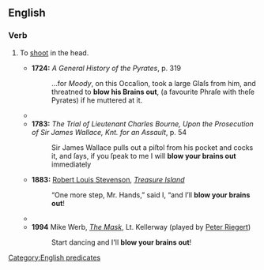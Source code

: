 ==English==

===Verb===
{{head|en|verb|head=[[blow]] someone's [[brains]] [[out]]}}

# {{lb|en|slang}} To [[shoot]] in the head.
#* '''1724:''' ''A General History of the Pyrates'', p. 319
#*: ...for ''Moody'', on this Occaſion, took a large Glaſs from him, and threatned to '''blow his Brains out''', (a favourite Phraſe with theſe Pyrates) if he muttered at it.
#* {{quote-text|year=1763|author=''' John Shebbeare|title=Lydia, or Filial Piety: A Novel|volume=3|page=66|passage=In Conſequence of this a profound Silence enſued, the Earl depending on his Skill in the Sword, longing to run the Baronet through the Body; and Sir ''Timothy'', knowing himſelf a good Shot, to '''blow the Earl’s Brains out'''.}}
#* '''1783:''' ''The Trial of Lieutenant Charles Bourne, Upon the Prosecution of Sir James Wallace, Knt. for an Assault'', p. 54
#*: Sir James Wallace pulls out a piſtol from his pocket and cocks it, and ſays, if you ſpeak to me I will '''blow your brains out''' immediately
#* '''1883:''' [[w:Robert Louis Stevenson|Robert Louis Stevenson]], ''[[w:Treasure Island|Treasure Island]]''
#*: “One more step, Mr. Hands,” said I, “and I’ll '''blow your brains out'''!
#* {{quote-text|year=1988|author=''' {{w|Tom Clancy}}|title={{w|The Cardinal of the Kremlin}}|page=540|passage=He’d probably '''blow his brains out''' a week after the fact, but that might be a little late for the rest of us.}}
#* '''1994''' Mike Werb, ''[[w:The Mask (film)|The Mask]]'', Lt. Kellerway (played by [[w:Peter Riegert|Peter Riegert]])
#*: Start dancing and I'll '''blow your brains out'''!

[[Category:English predicates]]